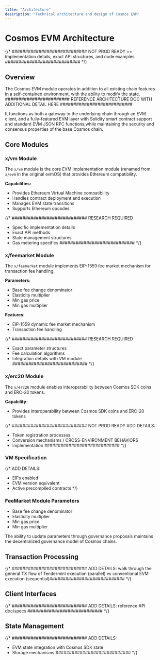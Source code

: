 ```yaml
---
title: "Architecture"
description: "Technical architecture and design of Cosmos EVM"
---
```


# Cosmos EVM Architecture

{/*
############################
NOT PROD READY == Implementation details, exact API
structures, and code examples
############################
*/}

## Overview

The Cosmos EVM module operates in addition to all existing chain features in a self-contained environment, with the ability to modify the state. ######################## REFERENCE ARCHITECTURE DOC WITH ADDITIONAL DETAIL HERE ###########################

It functions as both a gateway to the underlying chain through an EVM client, and a fully-featured EVM layer with Solidity smart contract support and standard EVM JSON RPC functions,while maintaining the security and consensus properties of the base Cosmos chain.


## Core Modules

### x/vm Module

The `x/vm` module is the core EVM implementation module (renamed from `x/evm` in the original evmOS) that provides Ethereum compatibility.

**Capabilities:**
- Provides Ethereum Virtual Machine compatibility
- Handles contract deployment and execution
- Manages EVM state transitions
- Supports Ethereum opcodes

{/*
############################
RESEARCH REQUIRED
- Specific implementation details
- Exact API methods
- State management structures
- Gas metering specifics
############################
*/}

### x/feemarket Module

The `x/feemarket` module implements EIP-1559 fee market mechanism for transaction fee handling.

**Parameters:**
- Base fee change denominator
- Elasticity multiplier
- Min gas price
- Min gas multiplier

**Features:**
- EIP-1559 dynamic fee market mechanism
- Transaction fee handling

{/*
############################
RESEARCH REQUIRED
- Exact parameter structures
- Fee calculation algorithms
- Integration details with VM module
############################
*/}

### x/erc20 Module

The `x/erc20` module enables interoperability between Cosmos SDK coins and ERC-20 tokens.

**Capability:**
- Provides interoperability between Cosmos SDK coins and ERC-20 tokens

{/*
############################
NOT PROD READY
ADD DETAILS:
- Token registration processes
- Conversion mechanisms / CROSS-ENVIRONMENT BEHAVIORS
- Implementation
############################
*/}

### VM Specification
{/*
ADD DETAILS:
- EIPs enabled
- EVM version equivalent
- Active precompiled contracts
*/}

### FeeMarket Module Parameters
- Base fee change denominator
- Elasticity multiplier
- Min gas price
- Min gas multiplier

<Note>
The ability to update parameters through governance proposals maintains the decentralized governance model of Cosmos chains.
</Note>

## Transaction Processing

{/*
############################
ADD DETAILS:
walk through the general TX flow of Tendermint execution (parallel)
vs conventional EVM execution (sequential)############################
*/}

## Client Interfaces

{/*
############################
ADD DETAILS:
reference API doc/specs
############################
*/}

## State Management

{/*
############################
ADD DETAILS:
- EVM state integration with Cosmos SDK state
- Storage mechanisms
############################
*/}
